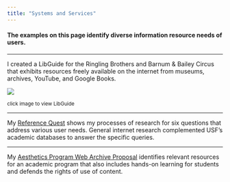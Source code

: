 ```yaml
---
title: "Systems and Services"
---
```


#### **The examples on this page identify diverse information resource needs of users.**

------------------------------------------------------------------------

I created a LibGuide for the Ringling Brothers and Barnum & Bailey Circus that exhibits resources freely available on the internet from museums, archives, YouTube, and Google Books.

[![](img/libguide.png)](https://usflis.libguides.com/ringling-bros-and-barnum-and-bailey-circus)

~click image to view LibGuide~

------------------------------------------------------------------------

My [Reference Quest](img/reference_quest.pdf){target="_blank"} shows my processes of research for six questions that address various user needs. General internet research complemented USF's academic databases to answer the specific queries.

------------------------------------------------------------------------

My [Aesthetics Program Web Archive Proposal](img/Planning_a_web_archive_collection.pdf){target="_blank"} identifies relevant resources for an academic program that also includes hands-on learning for students and defends the rights of use of content.
